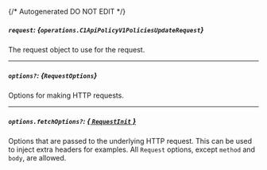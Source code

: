 {/* Autogenerated DO NOT EDIT  */}

##### `request`: *{`operations.C1ApiPolicyV1PoliciesUpdateRequest`}*
The request object to use for the request.
<Collapsible openLabel={Labels.showProperties} closeLabel={Labels.hideProperties}>
    <C1ApiPolicyV1PoliciesUpdateRequest/>
</Collapsible>

---
##### `options?`: *{`RequestOptions`}*
Options for making HTTP requests.

---
##### `options.fetchOptions?`: [*{ `RequestInit` }*](https://developer.mozilla.org/en-US/docs/Web/API/Request/Request#options)
Options that are passed to the underlying HTTP request. This can be used to inject extra headers for examples. All `Request` options, except `method` and `body`, are allowed.


